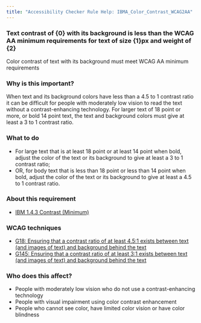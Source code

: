 ```yaml
---
title: "Accessibility Checker Rule Help: IBMA_Color_Contrast_WCAG2AA"
---
```


<div className="toolHelp">
<Row>
<Column colLg={16} colMd={8} colSm={4} className="toolHead">

### Text contrast of {0} with its background is less than the WCAG AA minimum requirements for text of size {1}px and weight of {2}

<div id="locLevel"></div>

Color contrast of text with its background must meet WCAG AA minimum requirements

</Column>
</Row>
<Row>
<Column colLg={11} colMd={5} colSm={4} className="toolMain">

### Why is this important?

When text and its background colors have less than a 4.5 to 1 contrast ratio it can be difficult for people with moderately low vision to read the text without a contrast-enhancing technology. For larger text of 18 point or more, or bold 14 point text, the text and background colors must give at least a 3 to 1 contrast ratio.

<div id="locSnippet"></div>

### What to do

 * For large text that is at least 18 point or at least 14 point when bold, adjust the color of the text or its background to give at least a 3 to 1 contrast ratio;
 * OR, for body text that is less than 18 point or less than 14 point when bold, adjust the color of the text or its background to give at least a 4.5 to 1 contrast ratio.

</Column>
<Column colLg={5} colMd={3} colSm={4} className="toolLeft">

### About this requirement

* [IBM 1.4.3 Contrast (Minimum)](https://www.ibm.com/able/requirements/requirements/#1_4_3)

### WCAG techniques

* [G18: Ensuring that a contrast ratio of at least 4.5:1 exists between text (and images of text) and background behind the text](https://www.w3.org/WAI/WCAG21/Techniques/general/G18)
* [G145: Ensuring that a contrast ratio of at least 3:1 exists between text (and images of text) and background behind the text](https://www.w3.org/WAI/WCAG21/Techniques/general/G145)

### Who does this affect?

 * People with moderately low vision who do not use a contrast-enhancing technology
 * People with visual impairment using color contrast enhancement
 * People who cannot see color, have limited color vision or have color blindness

</Column>
</Row>
</div>

